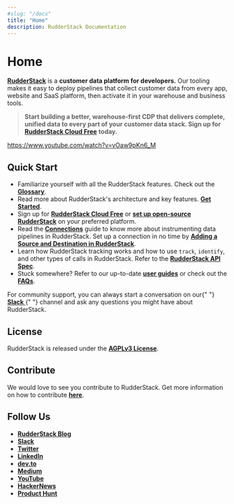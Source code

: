 ```yaml
---
#slug: "/docs"
title: "Home"
description: RudderStack Documentation
---
```


# Home

[**RudderStack**](https://rudderstack.com/) is a **customer data platform for developers.** Our tooling makes it easy to deploy pipelines that collect customer data from every app, website and SaaS platform, then activate it in your warehouse and business tools.

> **Start building a better, warehouse-first CDP that delivers complete, unified data to every part of your customer data stack. Sign up for** [**RudderStack Cloud Free**](https://app.rudderlabs.com/signup?type=freetrial) **today.**

https://www.youtube.com/watch?v=vOaw9pKn6_M

## Quick Start

- Familiarize yourself with all the RudderStack features. Check out the [**Glossary**](../glossary/).
- Read more about RudderStack's architecture and key features. [**Get Started**](../get-started/).
- Sign up for [**RudderStack Cloud Free**](https://app.rudderlabs.com/signup?type=freetrial) or [**set up open-source RudderStack**](https://rudderstack.com/docs/get-started/installing-and-setting-up-rudderstack) on your preferred platform.
- Read the [**Connections**](../connections/) guide to know more about instrumenting data pipelines in RudderStack. Set up a connection in no time by [**Adding a Source and Destination in RudderStack**](../connections/adding-source-and-destination-rudderstack).
- Learn how RudderStack tracking works and how to use `track`, `identify`, and other types of calls in RudderStack. Refer to the [**RudderStack API Spec**](../rudderstack-api/api-specification/rudderstack-spec/).
- Stuck somewhere? Refer to our up-to-date [**user guides**](../user-guides/) or check out the [**FAQs**](../faqs/).

<div class="successBlock">

  For community support, you can always start a conversation on our{" "}
  <a href="https://rudderstack.com/join-rudderstack-slack-community">
    <strong>Slack</strong>
  </a>{" "}
  channel and ask any questions you might have about RudderStack.
</div>

## License

RudderStack is released under the [**AGPLv3 License**](https://www.gnu.org/licenses/agpl-3.0-standalone.html).

## Contribute

We would love to see you contribute to RudderStack. Get more information on how to contribute [**here**](https://github.com/rudderlabs/rudderstack-docs/blob/master/CONTRIBUTING.MD).

## Follow Us

- [**RudderStack Blog**](https://rudderstack.com/blog/)
- [**Slack**](https://rudderstack.com/join-rudderstack-slack-community)
- [**Twitter**](https://twitter.com/rudderstack)
- [**LinkedIn**](https://www.linkedin.com/company/rudderlabs/)
- [**dev.to**](https://dev.to/rudderstack)
- [**Medium**](https://rudderstack.medium.com/)
- [**YouTube**](https://www.youtube.com/channel/UCgV-B77bV_-LOmKYHw8jvBw)
- [**HackerNews**](https://news.ycombinator.com/item?id=21081756)
- [**Product Hunt**](https://www.producthunt.com/posts/rudderstack)
